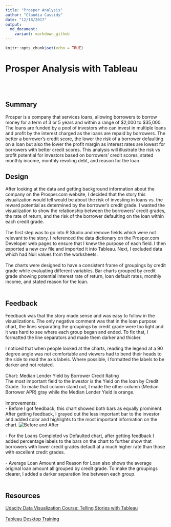 ```yaml
---
title: "Prosper Analysis"
author: "Claudia Cassidy"
date: "12/18/2017"
output:
  md_document:
    variant: markdown_github
---
```


```r
knitr::opts_chunk$set(echo = TRUE)
```

# Prosper Analysis with Tableau #
<br><br>

## Summary ##
Prosper is a company that services loans, allowing borrowers to borrow money for a term of 3 or 5 years and within a range of $2,000 to $35,000. The loans are funded by a pool of investors who can invest in multiple loans and profit by the interest charged as the loans are repaid by borrowers. The better a borrower's credit score, the lower the risk of a borrower defaulting on a loan but also the lower the profit margin as interest rates are lowest for borrowers with better credit scores. This analysis will illustrate the risk vs profit potential for investors based on borrowers' credit scores, stated monthly income, monthly revoling debt, and reason for the loan.
<br>

## Design ##

After looking at the data and getting background information about the company on the Prosper.com website, I decided that the story this visualization would tell would be about the risk of investing in loans vs. the reward potential as determined by the borrower's credit grade.  I wanted the visualization to show the relationship between the borrowers' credit grades, the rate of return, and the risk of the borrower defaulting on the loan within each credit grade.
<br><br>
The first step was to go into R Studio and remove fields which were not relevant to the story. I referenced the data dictionary on the Prosper.com Developer web pages to ensure that I knew the purpose of each field. I then exported a new csv file and imported it into Tableau.
Next, I excluded data which had Null values from the worksheets.
<br><br>
The charts were designed to have a consistent frame of groupings by credit grade while evaluating different variables.  Bar charts grouped by credit grade showing potential interest rate of return, loan default rates, monthly income, and stated reason for the loan.
<br><br>



## Feedback ##
Feedback was that the story made sense and was easy to follow in the visualizations. The only negative comment was that in the loan purpose chart, the lines separating the groupings by credit grade were too light and it was hard to see where each group began and ended. To fix that, I formatted the line separators and made them darker and thicker.
<br><br>
I noticed that when people looked at the charts, reading the legend at a 90 degree angle was not comfortable and viewers had to bend their heads to the side to read the axis labels. Where possible, I formatted the labels to be darker and not rotated.
<br><br>
Chart: Median Lender Yield by Borrower Credit Rating<br>
The most important field to the investor is the Yield on the loan by Credit Grade.  To make that column stand out, I made the other column (Median Borrower APR) gray while the Median Lender Yield is orange.
<br><br>
Improvements:<br>
- Before I got feedback, this chart showed both bars as equally prominent.  After getting feedback, I grayed out the less important bar to the investor and added color and highlights to the most important information on the chart.
![Before and After](chart1beforeafter.png)
<br><br>
- For the Loans Completed vs Defaulted chart, after getting feedback I added percentage labels to the bars on the chart to further show that borrowers with lower credit grades default at a much higher rate than those with excellent credit grades.
<br><br>
- Average Loan Amount and Reason for Loan also shows the average original loan amount all grouped by credit grade. To make the groupings clearer, I added a darker separation line between each group.
<br><br>


## Resources ##
<a href="https://classroom.udacity.com/nanodegrees/nd002/parts/38e740f3-bea2-43cb-a474-1de2abe3ec4b/modules/acbe4df1-d046-40fd-a2e5-8e1a777c339f/lessons/820d84b6-974f-4531-b4da-371de2f91e79/concepts/b337a5fa-b932-4159-8972-4461ed3f4963">Udacity Data Visualization Course: Telling Stories with Tableau</a> <br><br>
<a href="https://www.tableau.com/learn/training">Tableau Desktop Training</a>




